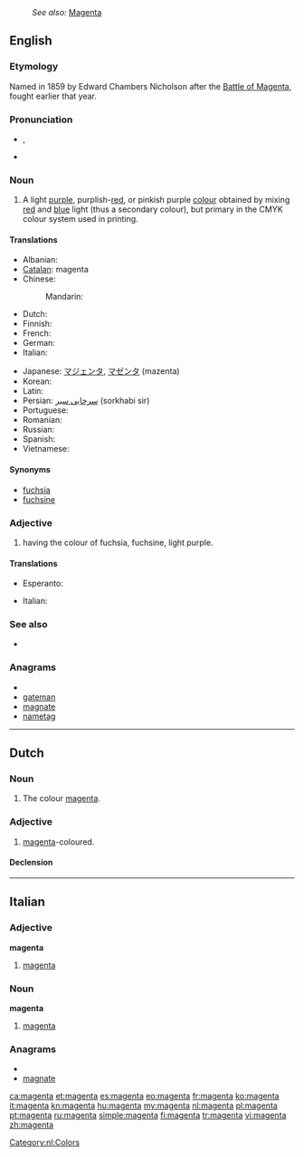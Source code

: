 {{wikipedia}}
: ''See also:'' [[Magenta]]
==English==

===Etymology===
Named in 1859 by Edward Chambers Nicholson after the [[w:Battle of Magenta|Battle of Magenta]], fought earlier that year.

===Pronunciation===
* {{a|GenAm}} {{IPA|/məˈʤɛntə/}}, {{SAMPA|/m@"dZEnt@/}}
* {{hyphenation|ma|gen|ta}}

===Noun===
{{en-noun}}

# A light [[purple]], purplish-[[red]], or pinkish purple [[colour]] obtained by mixing [[red]] and [[blue]] light (thus a secondary colour), but primary in the CMYK colour system used in printing.
#: {{color panel|web magenta (additive magenta)|FF00FF}}
#: {{color panel|printer's magenta (subtractive magenta)|FF0090}}
#: {{color panel|Prismacolor magenta (orginal magenta)|CA1F7B}}

====Translations====
{{trans-top|colour}}
* Albanian: {{t|sq|ngjyrues i kuq}}
* [[Catalan]]: magenta
* Chinese:
*: Mandarin: {{t|zh|品红|tr=pǐn hóng|sc=Hani}}
* Dutch: {{t+|nl|magenta}}
* Finnish: {{t+|fi|magenta}}
* French: {{t+|fr|magenta}}
* German: {{t-|de|magenta}}
* Italian: {{t+|it|magenta}}
{{trans-mid}}
* Japanese: [[マジェンタ]], [[マゼンタ]] (mazenta)
* Korean: {{t|ko|자홍색|tr=jahongsaek|sc=Kore}}
* Latin: {{t|la|magentibus}}
* Persian: [[سرخابی سیر]] (sorkhabi sir)
* Portuguese: {{t+|pt|magenta}}
* Romanian: {{t+|ro|mov}}
* Russian: {{t|ru|маджента}}
* Spanish: {{t+|es|magenta}}
* Vietnamese: {{t|vi|màu đỏ sậm}}
{{trans-bottom}}

====Synonyms====
* [[fuchsia]]
* [[fuchsine]]

===Adjective===
{{en-adj}}

# having the colour of fuchsia, fuchsine, light purple.

====Translations====
{{trans-top|colour}}
* Esperanto: {{t-|eo|malva|xs=Esperanto}}
{{trans-mid}}
* Italian: {{t+|it|magenta}}
{{trans-bottom}}

===See also===
* {{list|en|reds}}

===Anagrams===
* {{alphagram|aaegmnt}}
* [[gateman#English|gateman]]
* [[magnate#English|magnate]]
* [[nametag#English|nametag]]

----

==Dutch==

===Noun===
{{nl-noun|g=n|magenta's|-}}

# The colour [[#English|magenta]].

===Adjective===
{{nl-adj|peri|peri}}

# [[#English|magenta]]-coloured.

====Declension====
{{nl-decl-adj-nc|magenta|magenta's}}

[[Category:nl:Colors]]

----

==Italian==

===Adjective===
'''magenta''' {{inv}}

# [[#English|magenta]]

===Noun===
'''magenta''' {{m}} {{inv}}

# [[#English|magenta]]

===Anagrams===
* {{alphagram|aaegmnt}}
* [[magnate#Italian|magnate]]

[[ca:magenta]]
[[et:magenta]]
[[es:magenta]]
[[eo:magenta]]
[[fr:magenta]]
[[ko:magenta]]
[[it:magenta]]
[[kn:magenta]]
[[hu:magenta]]
[[my:magenta]]
[[nl:magenta]]
[[pl:magenta]]
[[pt:magenta]]
[[ru:magenta]]
[[simple:magenta]]
[[fi:magenta]]
[[tr:magenta]]
[[vi:magenta]]
[[zh:magenta]]